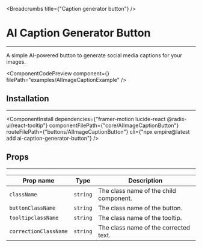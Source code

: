 
<Breadcrumbs title={"Caption generator button"} />

# AI Caption Generator Button

---

A simple AI-powered button to generate social media captions for your images.

<ComponentCodePreview
  component={<AIImageCaptionButtonExample />}
  filePath="examples/AIImageCaptionExample"
/>

## Installation

---

<ComponentInstall
  dependencies={"framer-motion lucide-react @radix-ui/react-tooltip"}
  componentFilePath={"core/AIImageCaptionButton"}
  routeFilePath={"buttons/AIImageCaptionButton"}
  cli={"npx empire@latest add ai-caption-generator-button"}
/>

## Props

---

| Prop name             | Type     | Description                            |
| --------------------- | -------- | -------------------------------------- |
| `className`           | `string` | The class name of the child component. |
| `buttonClassName`     | `string` | The class name of the button.          |
| `tooltipclassName`    | `string` | The class name of the tooltip.         |
| `correctionClassName` | `string` | The class name of the corrected text.  |
